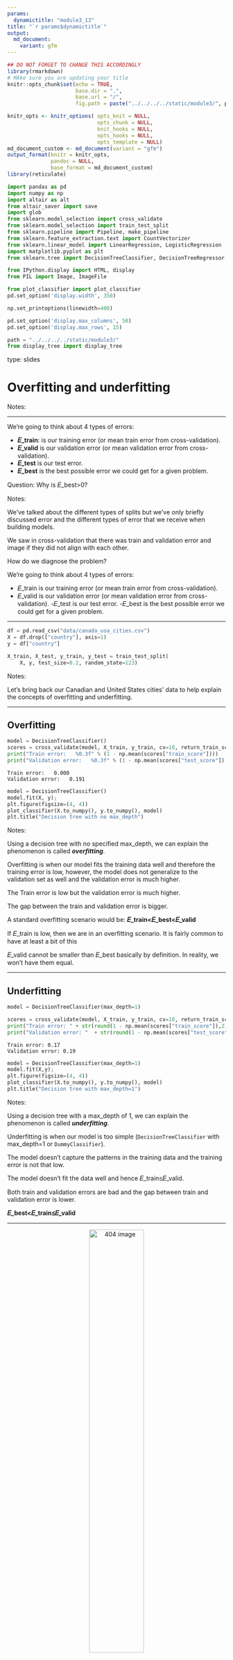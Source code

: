 ```yaml
---
params:
  dynamictitle: "module3_13"
title: "`r params$dynamictitle`"
output: 
  md_document:
    variant: gfm
---
```


```r
## DO NOT FORGET TO CHANGE THIS ACCORDINGLY 
library(rmarkdown)
# MAke sure you are updating your title 
knitr::opts_chunk$set(echo = TRUE,
                      base.dir = ".", 
                      base.url = "/",
                      fig.path = paste("../../../../static/module3/", params$dynamictitle,"/", sep = ""))

knitr_opts <- knitr_options( opts_knit = NULL,
                             opts_chunk = NULL,
                             knit_hooks = NULL,
                             opts_hooks = NULL,
                             opts_template = NULL)
md_document_custom <- md_document(variant = "gfm")
output_format(knitr = knitr_opts,
              pandoc = NULL,
              base_format = md_document_custom)
library(reticulate)

```

```python
import pandas as pd
import numpy as np
import altair as alt
from altair_saver import save
import glob
from sklearn.model_selection import cross_validate
from sklearn.model_selection import train_test_split
from sklearn.pipeline import Pipeline, make_pipeline
from sklearn.feature_extraction.text import CountVectorizer
from sklearn.linear_model import LinearRegression, LogisticRegression
import matplotlib.pyplot as plt
from sklearn.tree import DecisionTreeClassifier, DecisionTreeRegressor, export_graphviz

from IPython.display import HTML, display
from PIL import Image, ImageFile

from plot_classifier import plot_classifier
pd.set_option('display.width', 350)

np.set_printoptions(linewidth=400)

pd.set_option('display.max_columns', 50)
pd.set_option('display.max_rows', 15)

path = "../../../../static/module3/"
from display_tree import display_tree
```

type: slides

# Overfitting and underfitting

Notes: <br>

---

We're going to think about 4 types of errors:

- **𝐸_train**:  is our training error (or mean train error from cross-validation).
- **𝐸_valid**  is our validation error (or mean validation error from cross-validation).
- **𝐸_test**  is our test error.
- **𝐸_best**  is the best possible error we could get for a given problem.

Question: Why is  𝐸_best>0?


Notes: 

We've talked about the different types of splits but we've only briefly discussed error and the different types of error that we receive when building models. 

We saw in cross-validation that there was train and validation error and image if they did not align with each other.

How do we diagnose the problem? 

We're going to think about 4 types of errors:

- 𝐸_train  is our training error (or mean train error from cross-validation).
- 𝐸_valid  is our validation error (or mean validation error from cross-validation).
-𝐸_test  is our test error.
-𝐸_best  is the best possible error we could get for a given problem.

---

```python
df = pd.read_csv("data/canada_usa_cities.csv")
X = df.drop(["country"], axis=1)
y = df["country"]

X_train, X_test, y_train, y_test = train_test_split(
    X, y, test_size=0.2, random_state=123)
```

Notes: 

Let's bring back our Canadian and United States cities' data to help explain the concepts of overfitting and underfitting.
 
---

## Overfitting

```python
model = DecisionTreeClassifier()
scores = cross_validate(model, X_train, y_train, cv=10, return_train_score=True)
print("Train error:   %0.3f" % (1 - np.mean(scores["train_score"])))
print("Validation error:   %0.3f" % (1 - np.mean(scores["test_score"])))
```

```out
Train error:   0.000
Validation error:   0.191
```

```python
model = DecisionTreeClassifier()
model.fit(X, y);
plt.figure(figsize=(4, 4))
plot_classifier(X.to_numpy(), y.to_numpy(), model)
plt.title("Decision tree with no max_depth")
```

Notes: 

Using a decision tree with no specified max_depth, we can explain the phenomenon is called ***overfitting***. 

Overfitting is when our model fits the training data well and therefore the training error is low, however, the model does not generalize to the validation set as well and the validation error is much higher. 

The Train error is low but the validation error is much higher.

The gap between the train and validation error is bigger.

A standard overfitting scenario would be: **𝐸_train<𝐸_best<𝐸_valid**

If 𝐸_train is low, then we are in an overfitting scenario. It is fairly common to have at least a bit of this
 
𝐸_valid  cannot be smaller than  𝐸_best  basically by definition. In reality, we won't have them equal.

---

## Underfitting 

```python
model = DecisionTreeClassifier(max_depth=1)

scores = cross_validate(model, X_train, y_train, cv=10, return_train_score=True)
print("Train error: " + str(round(1 - np.mean(scores["train_score"]),2)))
print("Validation error: "  + str(round(1 - np.mean(scores["test_score"]),2)))
```

```out
Train error: 0.17
Validation error: 0.19
```

```python

model = DecisionTreeClassifier(max_depth=1)
model.fit(X,y);
plt.figure(figsize=(4, 4))
plot_classifier(X.to_numpy(), y.to_numpy(), model)
plt.title("Decision tree with max_depth=1")
```

Notes: 

Using a decision tree with a max_depth of 1, we can explain the phenomenon is called ***underfitting***. 

Underfitting is when our model is too simple (`DecisionTreeClassifier` with max_depth=1 or `DummyClassifier`). 

The model doesn't capture the patterns in the training data and the training error is not that low.

The model doesn't fit the data well and hence 𝐸_train≲𝐸_valid.
 
Both train and validation errors are bad and the gap between train and validation error is lower.

**𝐸_best<𝐸_train≲𝐸_valid**

---

<center><img src="/module3/over_under.png"  width = "50%" alt="404 image" /></center>


Standard question to ask ourselves: 
***Which of these scenarios am I in?***

### How can we figure this out?

We can't see 𝐸_best but we can see 𝐸_train and 𝐸_test.

- If they are very far apart → more likely **overfitting**.     
    - Try decreasing model complexity.

- If they are very close together → more likely **underfitting**.  
    - Try increasing model complexity.

Notes: 

<br>

---

# Let’s apply what we learned!

Notes: <br>
